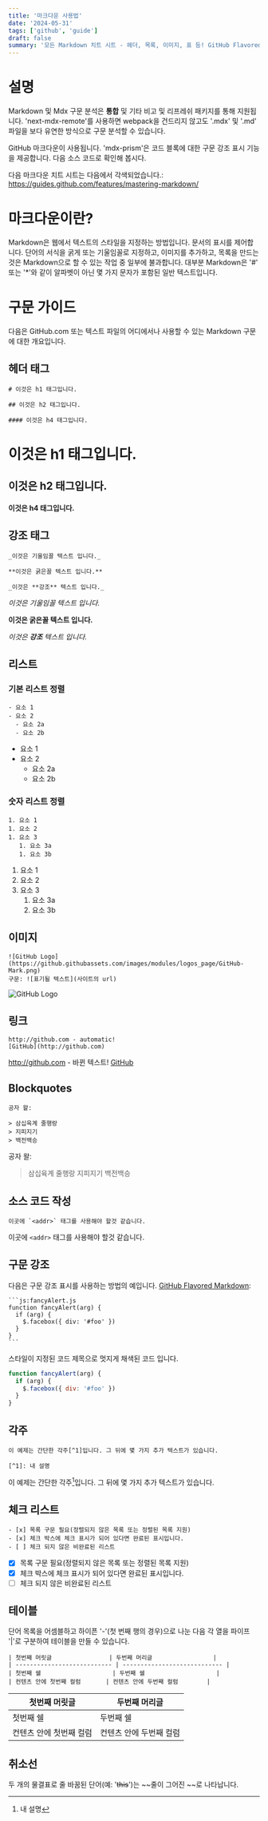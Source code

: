 ```yaml
---
title: '마크다운 사용법'
date: '2024-05-31'
tags: ['github', 'guide']
draft: false
summary: '모든 Markdown 치트 시트 - 헤더, 목록, 이미지, 표 등! GitHub Flavored Markdown 입니다.'
---
```


# 설명

Markdown 및 Mdx 구문 분석은 **통합** 및 기타 비고 및 리프레쉬 패키지를 통해 지원됩니다. 'next-mdx-remote'를 사용하면 webpack을 건드리지 않고도 '.mdx' 및 '.md' 파일을 보다 유연한 방식으로 구문 분석할 수 있습니다.

GitHub 마크다운이 사용됩니다. 'mdx-prism'은 코드 블록에 대한 구문 강조 표시 기능을 제공합니다. 다음 소스 코드로 확인해 봅시다.

다음 마크다운 치트 시트는 다음에서 각색되었습니다.: https://guides.github.com/features/mastering-markdown/

# 마크다운이란?

Markdown은 웹에서 텍스트의 스타일을 지정하는 방법입니다. 문서의 표시를 제어합니다. 단어의 서식을 굵게 또는 기울임꼴로 지정하고, 이미지를 추가하고, 목록을 만드는 것은 Markdown으로 할 수 있는 작업 중 일부에 불과합니다. 대부분 Markdown은 '#' 또는 '\*'와 같이 알파벳이 아닌 몇 가지 문자가 포함된 일반 텍스트입니다.

# 구문 가이드

다음은 GitHub.com 또는 텍스트 파일의 어디에서나 사용할 수 있는 Markdown 구문에 대한 개요입니다.

## 헤더 태그

```
# 이것은 h1 태그입니다.

## 이것은 h2 태그입니다.

#### 이것은 h4 태그입니다.
```

# 이것은 h1 태그입니다.

## 이것은 h2 태그입니다.

#### 이것은 h4 태그입니다.

## 강조 태그

```
_이것은 기울임꼴 텍스트 입니다._

**이것은 굵은꼴 텍스트 입니다.**

_이것은 **강조** 텍스트 입니다._
```

_이것은 기울임꼴 텍스트 입니다._

**이것은 굵은꼴 텍스트 입니다.**

_이것은 **강조** 텍스트 입니다._

## 리스트

### 기본 리스트 정렬

```
- 요소 1
- 요소 2
  - 요소 2a
  - 요소 2b
```

- 요소 1
- 요소 2
  - 요소 2a
  - 요소 2b

### 숫자 리스트 정렬

```
1. 요소 1
1. 요소 2
1. 요소 3
   1. 요소 3a
   1. 요소 3b
```

1. 요소 1
1. 요소 2
1. 요소 3
   1. 요소 3a
   1. 요소 3b

## 이미지

```
![GitHub Logo](https://github.githubassets.com/images/modules/logos_page/GitHub-Mark.png)
구문: ![표기될 텍스트](사이트의 url)
```

![GitHub Logo](https://github.githubassets.com/images/modules/logos_page/GitHub-Mark.png)

## 링크

```
http://github.com - automatic!
[GitHub](http://github.com)
```

http://github.com - 바뀐 텍스트!
[GitHub](http://github.com)

## Blockquotes

```
공자 왈:

> 삼십육계 줄행랑
> 지피지기
> 백전백승
```

공자 왈:

> 삼십육계 줄행랑
> 지피지기
> 백전백승

## 소스 코드 작성

```
이곳에 `<addr>` 태그를 사용해야 할것 같습니다.
```

이곳에 `<addr>` 태그를 사용해야 할것 같습니다.

## 구문 강조

다음은 구문 강조 표시를 사용하는 방법의 예입니다. [GitHub Flavored Markdown](https://help.github.com/articles/basic-writing-and-formatting-syntax/):

````
```js:fancyAlert.js
function fancyAlert(arg) {
  if (arg) {
    $.facebox({ div: '#foo' })
  }
}
```
````

스타일이 지정된 코드 제목으로 멋지게 채색된 코드 입니다.

```js:fancyAlert.js
function fancyAlert(arg) {
  if (arg) {
    $.facebox({ div: '#foo' })
  }
}
```

## 각주

```
이 예제는 간단한 각주[^1]입니다. 그 뒤에 몇 가지 추가 텍스트가 있습니다.

[^1]: 내 설명
```

이 예제는 간단한 각주[^1]입니다. 그 뒤에 몇 가지 추가 텍스트가 있습니다.

[^1]: 내 설명

## 체크 리스트

```
- [x] 목록 구문 필요(정렬되지 않은 목록 또는 정렬된 목록 지원)
- [x] 체크 박스에 체크 표시가 되어 있다면 완료된 표시입니다.
- [ ] 체크 되지 않은 비완료된 리스트
```

- [x] 목록 구문 필요(정렬되지 않은 목록 또는 정렬된 목록 지원)
- [x] 체크 박스에 체크 표시가 되어 있다면 완료된 표시입니다.
- [ ] 체크 되지 않은 비완료된 리스트

## 테이블

단어 목록을 어셈블하고 하이픈 '-'(첫 번째 행의 경우)으로 나눈 다음 각 열을 파이프 '|'로 구분하여 테이블을 만들 수 있습니다.

```
| 첫번째 머릿글                | 두번째 머리글                 |
| --------------------------- | ---------------------------- |
| 첫번째 쉘                    | 두번째 쉘                    |
| 컨텐츠 안에 첫번째 컬럼       | 컨텐츠 안에 두번째 컬럼        |
```

| 첫번째 머릿글           | 두번째 머리글           |
| ----------------------- | ----------------------- |
| 첫번째 쉘               | 두번째 쉘               |
| 컨텐츠 안에 첫번째 컬럼 | 컨텐츠 안에 두번째 컬럼 |

## 취소선

두 개의 물결표로 줄 바꿈된 단어(예: '~~this~~')는 ~~줄이 그어진 ~~로 나타납니다.
